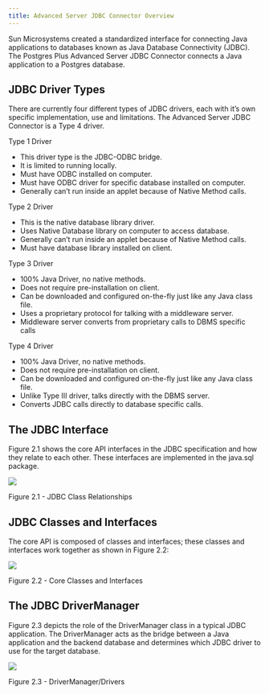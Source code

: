 ```yaml
---
title: Advanced Server JDBC Connector Overview
---
```



Sun Microsystems created a standardized interface for connecting Java applications to databases known as Java Database Connectivity (JDBC). The Postgres Plus Advanced Server JDBC Connector connects a Java application to a Postgres database.

## JDBC Driver Types

There are currently four different types of JDBC drivers, each with it’s own specific implementation, use and limitations. The Advanced Server JDBC Connector is a Type 4 driver.

Type 1 Driver
 - This driver type is the JDBC-ODBC bridge.
 - It is limited to running locally.
 - Must have ODBC installed on computer.
 - Must have ODBC driver for specific database installed on computer.
 - Generally can’t run inside an applet because of Native Method calls.

Type 2 Driver
 - This is the native database library driver.
 - Uses Native Database library on computer to access database.
 - Generally can’t run inside an applet because of Native Method calls.
 - Must have database library installed on client.

Type 3 Driver
 - 100% Java Driver, no native methods.
 - Does not require pre-installation on client.
 - Can be downloaded and configured on-the-fly just like any Java class file.
 - Uses a proprietary protocol for talking with a middleware server.
 - Middleware server converts from proprietary calls to DBMS specific calls

Type 4 Driver
 - 100% Java Driver, no native methods.
 - Does not require pre-installation on client.
 - Can be downloaded and configured on-the-fly just like any Java class file.
 - Unlike Type III driver, talks directly with the DBMS server.
 - Converts JDBC calls directly to database specific calls.

## The JDBC Interface

Figure 2.1 shows the core API interfaces in the JDBC specification and how they relate to each other. These interfaces are implemented in the java.sql package.

![](./images/image3.jpeg)

Figure 2.1 - JDBC Class Relationships

## JDBC Classes and Interfaces

The core API is composed of classes and interfaces; these classes and interfaces work together as shown in Figure 2.2:

![](./images/image4.png)

Figure 2.2 - Core Classes and Interfaces

## The JDBC DriverManager

Figure 2.3 depicts the role of the DriverManager class in a typical JDBC application. The DriverManager acts as the bridge between a Java application and the backend database and determines which JDBC driver to use for the target database.

![](./images/image5.png)

Figure 2.3 - DriverManager/Drivers

